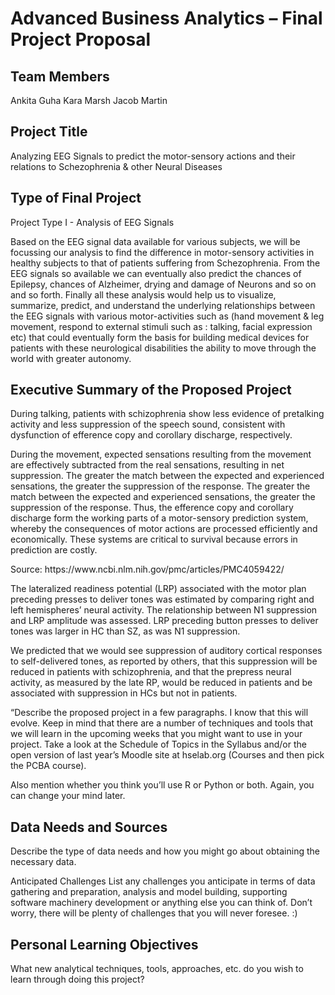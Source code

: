 
Advanced Business Analytics – Final Project Proposal
====================================================

Team Members
------------
Ankita Guha
Kara Marsh
Jacob Martin

Project Title
-------------
Analyzing EEG Signals to predict the motor-sensory actions and their relations to Schezophrenia & other Neural Diseases

Type of Final Project
---------------------
Project Type I - Analysis of EEG Signals

Based on the EEG signal data available for various subjects, we will be focussing our analysis to find the difference in motor-sensory activities in healthy subjects to that of patients suffering from Schezophrenia. From the EEG signals so available we can eventually also predict the chances of Epilepsy, chances of Alzheimer, drying and damage of Neurons and so on and so forth.  Finally all these analysis would help us to visualize, summarize, predict, and understand the underlying relationships between the EEG signals with various motor-activities such as (hand movement & leg movement, respond to external stimuli such as : talking, facial expression etc) that could eventually form the basis for building medical devices for patients with these neurological disabilities the ability to move through the world with greater autonomy.


Executive Summary of the Proposed Project
-----------------------------------------
During talking, patients with schizophrenia show less evidence of pretalking activity and less suppression of the speech sound, consistent with dysfunction of efference copy and corollary discharge, respectively.

During the movement, expected sensations resulting from the movement are effectively subtracted from the real sensations, resulting in net suppression. The greater the match between the expected and experienced sensations, the greater the suppression of the response. The greater the match between the expected and experienced sensations, the greater the suppression of the response. Thus, the efference copy and corollary discharge form the working parts of a motor-sensory prediction system, whereby the consequences of motor actions are processed efficiently and economically. These systems are critical to survival because errors in prediction are costly. 

Source: https://www.ncbi.nlm.nih.gov/pmc/articles/PMC4059422/

The lateralized readiness potential (LRP) associated with the motor plan preceding presses to deliver tones was estimated by comparing right and left hemispheres’ neural activity. The relationship between N1 suppression and LRP amplitude was assessed. LRP preceding button presses to deliver tones was larger in HC than SZ, as was N1 suppression.

We predicted that we would see suppression of auditory cortical responses to self-delivered tones, as reported by others, that this suppression will be reduced in patients with schizophrenia, and that the prepress neural activity, as measured by the late RP, would be reduced in patients and be associated with suppression in HCs but not in patients.

"Describe the proposed project in a few paragraphs. I know that this will evolve.
Keep in mind that there are a number of techniques and tools that we 
will learn in the upcoming weeks that you might want to use in your project. 
Take a look at the Schedule of Topics in the Syllabus and/or the 
open version of last year's Moodle site at hselab.org (Courses and then
pick the PCBA course).

Also mention whether you think you'll use R or Python or both. Again,
you can change your mind later.


Data Needs and Sources
-----------------------
Describe the type of data needs and how you might go about obtaining the necessary data. 

Anticipated Challenges
List any challenges you anticipate in terms of data gathering and preparation,
analysis and model building, supporting software machinery development 
or anything else you can think of. Don’t worry, there will be plenty 
of challenges that you will never foresee. :)

Personal Learning Objectives
----------------------------
What new analytical techniques, tools, approaches, etc. do you wish 
to learn through doing this project? 
